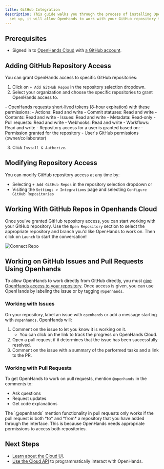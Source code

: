 ```yaml
---
title: GitHub Integration
description: This guide walks you through the process of installing OpenHands Cloud for your GitHub repositories. Once
  set up, it will allow OpenHands to work with your GitHub repository through the Cloud UI or straight from GitHub!
---
```


## Prerequisites

- Signed in to [OpenHands Cloud](https://app.all-hands.dev) with [a GitHub account](/openhands/usage/cloud/openhands-cloud).

## Adding GitHub Repository Access

You can grant OpenHands access to specific GitHub repositories:

1. Click on `+ Add GitHub Repos` in the repository selection dropdown.
2. Select your organization and choose the specific repositories to grant OpenHands access to.
<Accordion title="OpenHands permissions">
  - OpenHands requests short-lived tokens (8-hour expiration) with these permissions:
     - Actions: Read and write
     - Commit statuses: Read and write
     - Contents: Read and write
     - Issues: Read and write
     - Metadata: Read-only
     - Pull requests: Read and write
     - Webhooks: Read and write
     - Workflows: Read and write
   - Repository access for a user is granted based on:
     - Permission granted for the repository
     - User's GitHub permissions (owner/collaborator)
</Accordion>

3. Click `Install & Authorize`.

## Modifying Repository Access

You can modify GitHub repository access at any time by:
- Selecting `+ Add GitHub Repos` in the repository selection dropdown or
- Visiting the `Settings > Integrations` page and selecting `Configure GitHub Repositories`

## Working With GitHub Repos in Openhands Cloud

Once you've granted GitHub repository access, you can start working with your GitHub repository. Use the
`Open Repository` section to select the appropriate repository and branch you'd like OpenHands to work on. Then click
on `Launch` to start the conversation!

![Connect Repo](/static/img/connect-repo.png)

## Working on GitHub Issues and Pull Requests Using Openhands

To allow OpenHands to work directly from GitHub directly, you must
[give OpenHands access to your repository](/openhands/usage/cloud/github-installation#modifying-repository-access). Once access is
given, you can use OpenHands by labeling the issue or by tagging `@openhands`.

### Working with Issues

On your repository, label an issue with `openhands` or add a message starting with `@openhands`. OpenHands will:
1. Comment on the issue to let you know it is working on it.
   - You can click on the link to track the progress on OpenHands Cloud.
2. Open a pull request if it determines that the issue has been successfully resolved.
3. Comment on the issue with a summary of the performed tasks and a link to the PR.

### Working with Pull Requests

To get OpenHands to work on pull requests, mention `@openhands` in the comments to:
- Ask questions
- Request updates
- Get code explanations

<Note>
The `@openhands` mention functionality in pull requests only works if the pull request is both
*to* and *from* a repository that you have added through the interface. This is because OpenHands needs appropriate
permissions to access both repositories.
</Note>


## Next Steps

- [Learn about the Cloud UI](/openhands/usage/cloud/cloud-ui).
- [Use the Cloud API](/openhands/usage/cloud/cloud-api) to programmatically interact with OpenHands.
